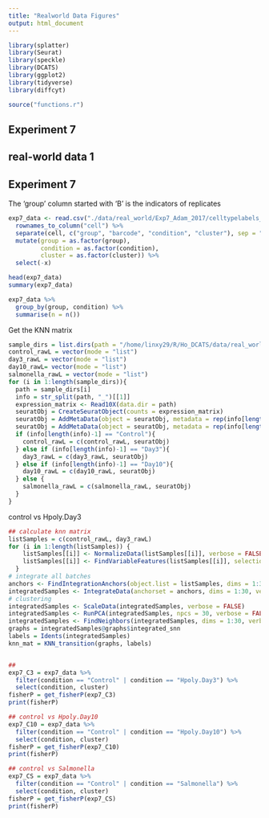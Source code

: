 ```yaml
---
title: "Realworld Data Figures"
output: html_document
---
```


```r
library(splatter)
library(Seurat)
library(speckle)
library(DCATS)
library(ggplot2)
library(tidyverse)
library(diffcyt)
```

```r
source("functions.r")
```

## Experiment 7

## real-world data 1

## Experiment 7

The 'group' column started with 'B' is the indicators of replicates

```r
exp7_data <- read.csv("./data/real_world/Exp7_Adam_2017/celltypelabels_Haber.txt", sep="") %>% 
  rownames_to_column("cell") %>% 
  separate(cell, c("group", "barcode", "condition", "cluster"), sep = "_") %>% 
  mutate(group = as.factor(group),
         condition = as.factor(condition),
         cluster = as.factor(cluster)) %>% 
  select(-x)

head(exp7_data)
summary(exp7_data)

exp7_data %>% 
  group_by(group, condition) %>% 
  summarise(n = n())
```

Get the KNN matrix

```r
sample_dirs = list.dirs(path = "/home/linxy29/R/Ho_DCATS/data/real_world/Exp7_Adam_2017/cellRanger", full.names = TRUE, recursive = FALSE)
control_rawL = vector(mode = "list")
day3_rawL = vector(mode = "list")
day10_rawL= vector(mode = "list")
salmonella_rawL = vector(mode = "list")
for (i in 1:length(sample_dirs)){
  path = sample_dirs[i]
  info = str_split(path, "_")[[1]]
  expression_matrix <- Read10X(data.dir = path)
  seuratObj = CreateSeuratObject(counts = expression_matrix)
  seuratObj = AddMetaData(object = seuratObj, metadata = rep(info[length(info)-1], dim(seuratObj)[2]), col.name = 'cond')
  seuratObj = AddMetaData(object = seuratObj, metadata = rep(info[length(info)], dim(seuratObj)[2]), col.name = 'replicate')
  if (info[length(info)-1] == "Control"){
    control_rawL = c(control_rawL, seuratObj)
  } else if (info[length(info)-1] == "Day3"){
    day3_rawL = c(day3_rawL, seuratObj)
  } else if (info[length(info)-1] == "Day10"){
    day10_rawL = c(day10_rawL, seuratObj)
  } else {
    salmonella_rawL = c(salmonella_rawL, seuratObj)
  }
}
```

control vs Hpoly.Day3

```r
## calculate knn matrix
listSamples = c(control_rawL, day3_rawL)
for (i in 1:length(listSamples)) {
    listSamples[[i]] <- NormalizeData(listSamples[[i]], verbose = FALSE)
    listSamples[[i]] <- FindVariableFeatures(listSamples[[i]], selection.method = "vst", nfeatures = 2000, verbose = FALSE)
  }
# integrate all batches
anchors <- FindIntegrationAnchors(object.list = listSamples, dims = 1:30, verbose = FALSE)
integratedSamples <- IntegrateData(anchorset = anchors, dims = 1:30, verbose = FALSE)
# clustering
integratedSamples <- ScaleData(integratedSamples, verbose = FALSE)
integratedSamples <- RunPCA(integratedSamples, npcs = 30, verbose = FALSE)
integratedSamples <- FindNeighbors(integratedSamples, dims = 1:30, verbose = FALSE)
graphs = integratedSamples@graphs$integrated_snn
labels = Idents(integratedSamples)
knn_mat = KNN_transition(graphs, labels)
```

```r

```


```r
## 
exp7_C3 = exp7_data %>% 
  filter(condition == "Control" | condition == "Hpoly.Day3") %>% 
  select(condition, cluster)
fisherP = get_fisherP(exp7_C3)
print(fisherP)

## control vs Hpoly.Day10
exp7_C10 = exp7_data %>% 
  filter(condition == "Control" | condition == "Hpoly.Day10") %>% 
  select(condition, cluster)
fisherP = get_fisherP(exp7_C10)
print(fisherP)

## control vs Salmonella
exp7_CS = exp7_data %>% 
  filter(condition == "Control" | condition == "Salmonella") %>% 
  select(condition, cluster)
fisherP = get_fisherP(exp7_CS)
print(fisherP)
```
